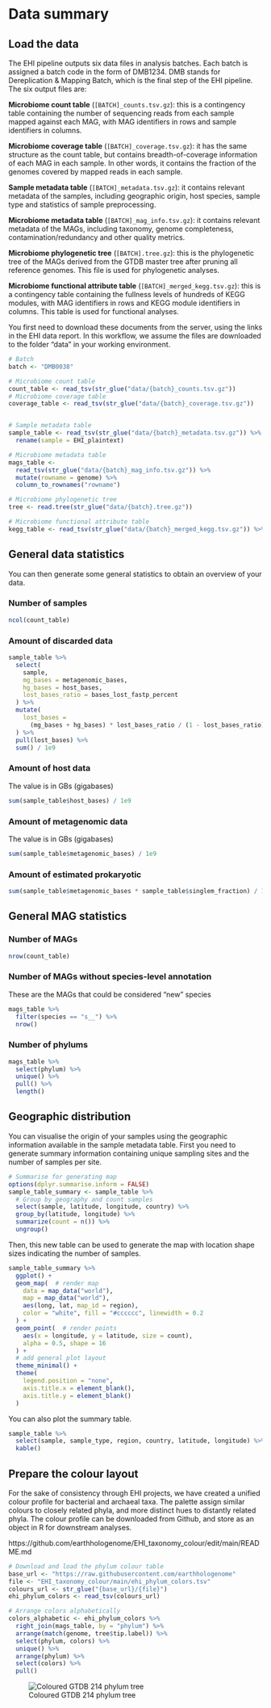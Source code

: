 # Data summary

## Load the data

The EHI pipeline outputs six data files in analysis batches. Each batch is assigned a batch code in the form of DMB1234. DMB stands for Dereplication & Mapping Batch, which is the final step of the EHI pipeline. The six output files are:

**Microbiome count table** (`[BATCH]_counts.tsv.gz`): this is a contingency table containing the number of sequencing reads from each sample mapped against each MAG, with MAG identifiers in rows and sample identifiers in columns.

**Microbiome coverage table** (`[BATCH]_coverage.tsv.gz`): it has the same structure as the count table, but contains breadth-of-coverage information of each MAG in each sample. In other words, it contains the fraction of the genomes covered by mapped reads in each sample.

**Sample metadata table** (`[BATCH]_metadata.tsv.gz`): it contains relevant metadata of the samples, including geographic origin, host species, sample type and statistics of sample preprocessing.

**Microbiome metadata table** (`[BATCH]_mag_info.tsv.gz`): it contains relevant metadata of the MAGs, including taxonomy, genome completeness, contamination/redundancy and other quality metrics.

**Microbiome phylogenetic tree** (`[BATCH].tree.gz`): this is the phylogenetic tree of the MAGs derived from the GTDB master tree after pruning all reference genomes. This file is used for phylogenetic analyses.

**Microbiome functional attribute table** (`[BATCH]_merged_kegg.tsv.gz`): this is a contingency table containing the  fullness levels of hundreds of KEGG modules, with MAG identifiers in rows and KEGG module identifiers in columns. This table is used for functional analyses.

You first need to download these documents from the server, using the links in the EHI data report. In this workflow, we assume the files are downloaded to the folder "data" in your working environment.

```r
# Batch
batch <- "DMB0038"

# Microbiome count table
count_table <- read_tsv(str_glue("data/{batch}_counts.tsv.gz"))
# Microbiome coverage table
coverage_table <- read_tsv(str_glue("data/{batch}_coverage.tsv.gz"))


# Sample metadata table
sample_table <- read_tsv(str_glue("data/{batch}_metadata.tsv.gz")) %>% 
  rename(sample = EHI_plaintext)

# Microbiome metadata table
mags_table <-
  read_tsv(str_glue("data/{batch}_mag_info.tsv.gz")) %>%
  mutate(rowname = genome) %>%
  column_to_rownames("rowname")

# Microbiome phylogenetic tree
tree <- read.tree(str_glue("data/{batch}.tree.gz"))

# Microbiome functional attribute table
kegg_table <- read_tsv(str_glue("data/{batch}_merged_kegg.tsv.gz")) %>% column_to_rownames("genome")
```

## General data statistics

You can then generate some general statistics to obtain an overview of your data.

### Number of samples{-}
```r
ncol(count_table)
```
### Amount of discarded data{-}

```r
sample_table %>%
  select(
    sample,
    mg_bases = metagenomic_bases,
    hg_bases = host_bases,
    lost_bases_ratio = bases_lost_fastp_percent
  ) %>%
  mutate(
    lost_bases =
      (mg_bases + hg_bases) * lost_bases_ratio / (1 - lost_bases_ratio)
  ) %>%
  pull(lost_bases) %>%
  sum() / 1e9
```


### Amount of host data{-}
The value is in GBs (gigabases)
```r
sum(sample_table$host_bases) / 1e9
```
### Amount of metagenomic data{-}
The value is in GBs (gigabases)
```r
sum(sample_table$metagenomic_bases) / 1e9
```
### Amount of estimated prokaryotic{-}
```r
sum(sample_table$metagenomic_bases * sample_table$singlem_fraction) / 1e9
```

## General MAG statistics

### Number of MAGs{-}

```r
nrow(count_table)
```
### Number of MAGs without species-level annotation{-}
These are the MAGs that could be considered "new" species
```r
mags_table %>%
  filter(species == "s__") %>%
  nrow()
```

### Number of phylums
```r
mags_table %>%
  select(phylum) %>%
  unique() %>%
  pull() %>%
  length()
```

## Geographic distribution

You can visualise the origin of your samples using the geographic information available in the sample metadata table. First you need to generate summary information containing unique sampling sites and the number of samples per site.

```r
# Summarise for generating map
options(dplyr.summarise.inform = FALSE)
sample_table_summary <- sample_table %>%
  # Group by geography and count samples
  select(sample, latitude, longitude, country) %>%
  group_by(latitude, longitude) %>%
  summarize(count = n()) %>%
  ungroup()
```

Then, this new table can be used to generate the map with location shape sizes indicating the number of samples.

```r
sample_table_summary %>%
  ggplot() +
  geom_map(  # render map
    data = map_data("world"),
    map = map_data("world"),
    aes(long, lat, map_id = region),
    color = "white", fill = "#cccccc", linewidth = 0.2
  ) +
  geom_point(  # render points
    aes(x = longitude, y = latitude, size = count),
    alpha = 0.5, shape = 16
  ) +
  # add general plot layout
  theme_minimal() +
  theme(
    legend.position = "none",
    axis.title.x = element_blank(),
    axis.title.y = element_blank()
  )
```

You can also plot the summary table.

```r
sample_table %>%
  select(sample, sample_type, region, country, latitude, longitude) %>%
  kable()
```


## Prepare the colour layout

For the sake of consistency through EHI projects, we have created a unified colour profile for bacterial and archaeal taxa. The palette assign similar colours to closely related phyla, and more distinct hues to distantly related phyla. The colour profile can be downloaded from Github, and store as an object in R for downstream analyses.

https://github.com/earthhologenome/EHI_taxonomy_colour/edit/main/README.md

```r
# Download and load the phylum colour table
base_url <- "https://raw.githubusercontent.com/earthhologenome"
file <- "EHI_taxonomy_colour/main/ehi_phylum_colors.tsv"
colours_url <- str_glue("{base_url}/{file}")
ehi_phylum_colors <- read_tsv(colours_url)

# Arrange colors alphabetically
colors_alphabetic <- ehi_phylum_colors %>%
  right_join(mags_table, by = "phylum") %>%
  arrange(match(genome, tree$tip.label)) %>%
  select(phylum, colors) %>%
  unique() %>%
  arrange(phylum) %>%
  select(colors) %>%
  pull()
```
![Coloured GTDB 214 phylum tree](https://raw.githubusercontent.com/earthhologenome/EHI_taxonomy_colour/main/phylum_tree.png)
